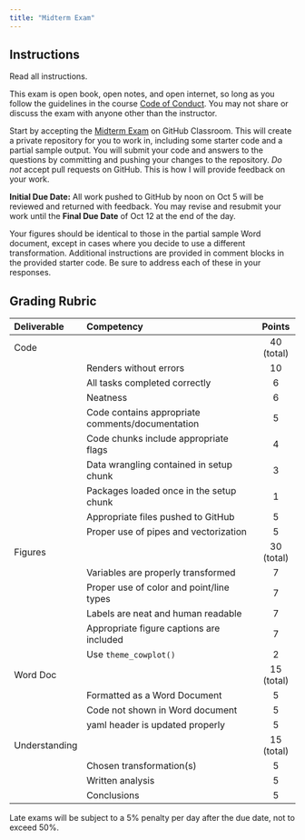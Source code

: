 ```yaml
---
title: "Midterm Exam"
---
```


<!--
# insert into Blackboard assignment with:
<iframe width="450" height="500" src="https://bifx552-24.github.io/CourseInfo/standalone/hw/E01midterm.html" title="Midterm Exam"></iframe>

Initial Due Date: Oct 5 @ noon
Final Due Date: Oct 12 @ end of day
Points: 10
Display after: Oct 1 @ 5 PM
-->

## Instructions

Read all instructions.

This exam is open book, open notes, and open internet, so long as you follow the guidelines in the course [Code of Conduct](https://bifx552-24.github.io/CourseInfo/code_of_conduct.html). You may not share or discuss the exam with anyone other than the instructor.

Start by accepting the [Midterm Exam](https://classroom.github.com/a/-utEpSp9) on GitHub Classroom. This will create a private repository for you to work in, including some starter code and a partial sample output. You will submit your code and answers to the questions by committing and pushing your changes to the repository. *Do not* accept pull requests on GitHub. This is how I will provide feedback on your work.

**Initial Due Date:** All work pushed to GitHub by noon on Oct 5 will be reviewed and returned with feedback. You may revise and resubmit your work until the **Final Due Date** of Oct 12 at the end of the day.

Your figures should be identical to those in the partial sample Word document, except in cases where you decide to use a different transformation. Additional instructions are provided in comment blocks in the provided starter code. Be sure to address each of these in your responses.

## Grading Rubric

| Deliverable   | Competency                                              | Points     |
|:--------------|:--------------------------------------------------------|:----------:|
| Code          |                                                         | 40 (total) |
|               | Renders without errors                                  | 10         |
|               | All tasks completed correctly                           |  6         |
|               | Neatness                                                |  6         |
|               | Code contains appropriate comments/documentation        |  5         |
|               | Code chunks include appropriate flags                   |  4         |
|               | Data wrangling contained in setup chunk                 |  3         |
|               | Packages loaded once in the setup chunk                 |  1         |
|               | Appropriate files pushed to GitHub                      |  5         |
|               | Proper use of pipes and vectorization                   |  5         |
| Figures       |                                                         | 30 (total) |
|               | Variables are properly transformed                      |  7         |
|               | Proper use of color and point/line types                |  7         |
|               | Labels are neat and human readable                      |  7         |
|               | Appropriate figure captions are included                |  7         |
|               | Use `theme_cowplot()`                                   |  2         |
| Word Doc      |                                                         | 15 (total) |
|               | Formatted as a Word Document                            |  5         |
|               | Code not shown in Word document                         |  5         |
|               | yaml header is updated properly                         |  5         |
| Understanding |                                                         | 15 (total) |
|               | Chosen transformation(s)                                |  5         |
|               | Written analysis                                        |  5         |
|               | Conclusions                                             |  5         |

Late exams will be subject to a 5% penalty per day after the due date, not to exceed 50%.
